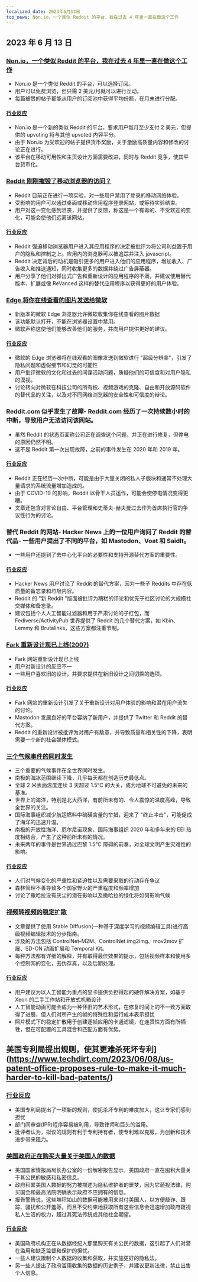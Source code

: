 ```yaml
---
localized_date: 2023年6月13日
top_news: Non.io，一个类似 Reddit 的平台，我在过去 4 年里一直在做这个工作
---
```




## 2023 年 6 月 13 日

### [Non.io，一个类似 Reddit 的平台，我在过去 4 年里一直在做这个工作](https://non.io)

- Non.io 是一个类似 Reddit 的平台，可以选择订阅。
- 用户可以免费浏览，但只需 2 美元/月就可以进行互动。
- 每篇被赞的帖子都能从用户的订阅池中获得平均份额，在月末进行分配。

#### [行业反应](http://news.ycombinator.com/item?id=36296695)

- Non.io 是一个新的类似 Reddit 的平台，要求用户每月至少支付 2 美元，但提供的 upvoting 将与其他 upvoted 内容平分。
- 由于 Non.io 为受欢迎的帖子提供货币奖励，关于激励高质量内容和修改的讨论正在进行。
- 该平台在移动可用性和主页设计方面需要改进，同时与 Reddit 竞争，使其平台货币化。

### [Reddit 刚刚摧毁了移动浏览器的访问？](https://reddit.com/r/help/comments/135tly1/helpdid_reddit_just_destroy_mobile_browser_access/)

- Reddit 目前正在进行一项实验，对一些用户禁用了登录的移动网络体验。
- 受影响的用户可以通过桌面或移动应用程序登录网站，或等待实验结束。
- 用户对这一变化感到沮丧，并提供了反馈，称这是一个有毒的、不受欢迎的变化，可能会使他们远离该网站。

#### [行业反应](http://news.ycombinator.com/item?id=36287411)

- Reddit 强迫移动浏览器用户进入其应用程序的决定被批评为将公司利益置于用户的隐私和控制之上。应用内的浏览器可以被追踪并注入 javascript。
- Reddit 决定背后的动机是吸引更多的用户进入他们的应用程序，增加收入、广告收入和推送通知，同时收集更多的数据并绕过广告屏蔽器。
- 用户分享了他们对弹出式广告和重新设计的应用程序的不满，并建议使用替代版本、扩展或像 ReVanced 这样的替代应用程序以获得更好的用户体验。

### [Edge 将你在线查看的图片发送给微软](https://www.neowin.net/news/edge-sends-images-you-view-online-to-microsoft-here-is-how-to-disable-that/)

- 新版本的微软 Edge 浏览器允许微软收集你在线查看的图片数据
- 该功能默认打开，不能在浏览器设置中禁用。
- 微软声称这使他们能够改善他们的服务，并向用户提供更好的建议。

#### [行业反应](http://news.ycombinator.com/item?id=36295364)

- 微软的 Edge 浏览器将在线观看的图像发送到微软进行 "超级分辨率"，引发了隐私问题和虚假细节和幻觉的可能性
- 用户批评微软的文化和过去的间谍活动问题，质疑他们的可信度和对用户隐私的漠视。
- 讨论转向对微软在科技公司的所有权、视频游戏的克隆、自由和开放源码软件的替代品的关注，以及对不同网络浏览器的安全性和可信度的辩论。

### Reddit.com 似乎发生了故障- Reddit.com 经历了一次持续数小时的中断，导致用户无法访问该网站。

- 虽然 Reddit 的状态页面称公司正在调查这个问题，并正在进行修复，但停电的原因仍然不明。
- 这不是 Reddit 第一次出现故障，之前的事件发生在 2020 年和 2019 年。

#### [行业反应](http://news.ycombinator.com/item?id=36294244)

- Reddit 正在经历一次中断，可能是由于大量关闭的私人子版块和通常不处理大量请求的系统流量增加造成的。
- 由于 COVID-19 的影响，Reddit 以骨干人员运作，可能会使停电情况变得更糟。
- 文章还包含对言论自由、平台管理和史蒂夫-赫夫曼过去作为首席执行官的争议性行为的讨论。

### 替代 Reddit 的网站- Hacker News 上的一位用户询问了 Reddit 的替代品- 一些用户提出了不同的平台，如 Mastodon、Voat 和 SaidIt。

- 一些用户还提到了去中心化平台的必要性和支持开源替代方案的重要性。

#### [行业反应](http://news.ycombinator.com/item?id=36293789)

- Hacker News 用户讨论了 Reddit 的替代方案，因为一些子 Reddits 中存在低质量的备忘录和垃圾内容。
- Reddit 的 "新 Reddit "版面被批评为糟糕的评论和优先于社区讨论的大规模社交媒体和备忘录。
- 建议包括个人人工智能过滤器和用于严肃讨论的子红包，而 Fediverse/ActivityPub 世界提供了 Reddit 的几个替代方案，如 Kbin、Lemmy 和 Brutalinks，这些方案都注重节制。

### [Fark 重新设计现已上线(2007)](https://www.fark.com/comments/2762299/Fark-site-redesign-is-now-live-Hope-nothing-breaks-were-all-out-drinking)

- Fark 网站重新设计现已上线
- 用户对新设计的反应不一
- 一些用户喜欢旧的设计，并要求提供在新旧设计之间切换的选项。

#### [行业反应](http://news.ycombinator.com/item?id=36288886)

- Fark 网站的重新设计引发了关于重新设计对用户体验的影响和潜在用户流失的讨论。
- Mastodon 发展良好的平台容纳了新用户，并提供了 Twitter 和 Reddit 的替代方案。
- Reddit 的重新设计被批评为对用户有敌意，并导致质量和相关性的下降，表明需要一个新的社会媒体模式。

### [三个气候事件的同时发生](https://climatecasino.net/2023/06/wtf-is-happening-an-overview/)

- 三个重要的气候事件在全世界同时发生。
- 南极的海冰范围继续下降，几乎每天都在创造历史最低点。
- 全球 2 米表面温度连续 3 天超过 1.5℃ 的大关，成为地球不可避免的未来的基准。
- 世界上的海洋，特别是北大西洋，有前所未有的、令人震惊的温度高峰，导致全世界的关注。
- 国际海事组织减少航运燃料中硫磺含量的举措，迎来了 "终止冲击"，可能促成了海洋的迅速升温。
- 南极的开放性海洋、厄尔尼诺现象、国际海事组织 2020 年和多年来的 EEI 热度相结合，产生了这种前所未有的情况。
- 未来两年的事件是世界通过巴黎 1.5℃ 障碍的前奏，对全球文明产生灾难性的影响。

#### [行业反应](http://news.ycombinator.com/item?id=36295136)

- 人们对气候变化的严重性和紧迫性以及需要采取的行动存在争议
- 森林管理不善导致多个国家野火的严重程度和频率增加
- 讨论了撒哈拉没有灰尘的潜在影响以及撒哈拉的绿化将如何影响气候

### [视频转视频的稳定扩散](https://stable-diffusion-art.com/video-to-video/)

- 文章提供了使用 Stable Diffusion(一种基于深度学习的视频编辑工具)进行高级视频编辑技术的分步指南。
- 涉及的方法包括 ControlNet-M2M、ControlNet img2img、mov2mov 扩展、SD-CN 动画扩展和 Temporal Kit。
- 每种方法都有详细的解释，并有取得最佳效果的提示，包括视频样本和使用多个控制网的变化，去伪存真，以及后期处理。

#### [行业反应](http://news.ycombinator.com/item?id=36288294)

- 用户建议为以人工智能为重点的显卡提供负担得起的硬件解决方案，如基于 Xeon 的二手工作站和开放式机箱设计
- 人工智能动画可能会成为一种怀旧的艺术形式，在修复时间上的不一致方面取得了进展，但人们对所产生的帧的特殊性和运行成本表示担忧
- 照片模式下的稳定扩散用于创建逐帧应用的卡通滤镜，在连贯性方面有所牺牲，但在可配置的工具混合和匹配方面有优势。

## 美国专利局提出规则，使其更难杀死坏专利](https://www.techdirt.com/2023/06/08/us-patent-office-proposes-rule-to-make-it-much-harder-to-kill-bad-patents/)

### [行业反应](http://news.ycombinator.com/item?id=36300958)

- 美国专利局提出了一项新的规则，使扼杀坏专利的难度加大，这让专家们感到担忧
- 部门间审查(IPR)程序容易被利用，导致律师和巨头的滥用。
- 批评者认为，拟议的规则有利于专利持有者，使专利难以克服，为创新和技术进步带来阻力。

### [美国政府正在购买大量关于美国人的数据](https://www.wired.com/story/odni-commercially-available-information-report/)

- 美国国家情报局局长办公室的一份解密报告显示，美国政府一直在囤积大量关于其公民的敏感和私密信息。
- 政府积累美国人数据的努力被描述为隐私维护者的噩梦，因为它藐视法律，购买国会和最高法院明确表示政府不应拥有的信息。
- 报告警告说，这些堆积如山的数据可能被用来对付美国人，以方便敲诈、跟踪、骚扰和公开羞辱，而且不受约束地获取所有这些信息会迅速增加政府窥视私人生活的权力，超过其宪法传统或其他社会期望。

#### [行业反应](http://news.ycombinator.com/item?id=36300410)

- 美国政府机构正在从数据经纪人那里购买有关公民的数据，这引起了人们对潜在滥用和缺乏监督和保护的担忧。
- 一些人建议限制个人数据的收集和获取，并实施更好的隐私法。
- 另一些人提出了政府滥用收集的数据的历史例子，并建议更新法律，禁止出售个人信息。


